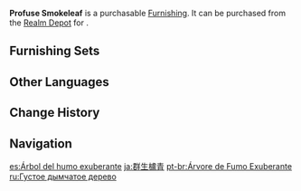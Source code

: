 {{Furnishing Infobox
|id             = 372419
|image          = Item Profuse Smokeleaf.png
|category       = Landform
|subcategory    = Shrub
|quality        = 2
|adeptal_energy = 10
|load           = 50
|reduced_load   = 50
|description    = A tall, upright plant with interwoven yellow and green leaves, which has earned it the moniker "Smokeleaf."
|source1        = [[Realm Depot]]
}}
'''Profuse Smokeleaf''' is a purchasable [[Furnishing]]. It can be purchased from the [[Realm Depot]] for {{Item|Realm Currency|30|x=40}}.

==Furnishing Sets==
{{Craft Usage}}

==Other Languages==
{{Other Languages
|default_hidden = 1
|en      = Profuse Smokeleaf
|zhs     = 丛生栌青
|zhs_rm  = Cóngshēng Lú Qīng
|zht     = 叢生櫨青
|zht_rm  = Cóngshēng Lú Qīng
|ja      = 群生櫨青
|ja_rm   = Gunsei Rosei{{Assumed}}
|ko      = 무성한 노청
|ko_rm   = Museonghan Nocheong
|es      = Árbol del humo exuberante
|fr      = Feuille-fumée touffu
|ru      = Густое дымчатое дерево
|th      = กอไม้เขียวแซมแดง
|th_rm   = 
|vi      = Lư Thanh Tươi Tốt
|de      = Üppige Herbstblätter
|id      = Smokeleaf Berlimpah
|pt      = Árvore de Fumo Exuberante
|tr      = Yoğun Dumanlı Yaprak
|it      = Albero fumoso rigoglioso
}}

==Change History==
{{Change History|1.5}}

==Navigation==
{{Furnishing Navbox|exterior}}

[[es:Árbol del humo exuberante]]
[[ja:群生櫨青]]
[[pt-br:Árvore de Fumo Exuberante]]
[[ru:Густое дымчатое дерево]]